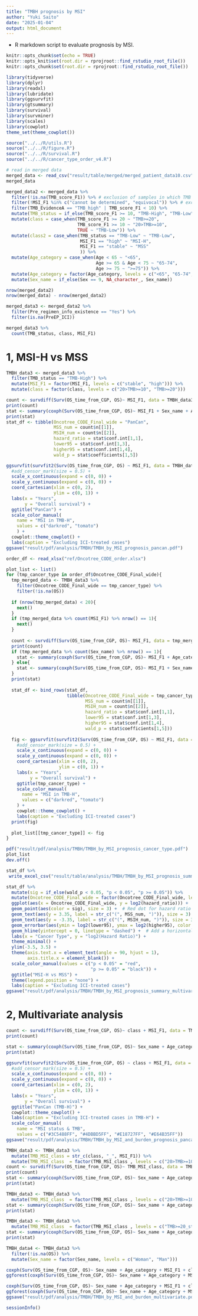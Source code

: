 ---
title: "TMBH prognosis by MSI"
author: "Yuki Saito"
date: "2025-01-04"
output: html_document
---

- R markdown script to evaluate prognosis by MSI.

```{r setup, include=FALSE, message=FALSE, warning=FALSE}
knitr::opts_chunk$set(echo = TRUE)
knitr::opts_knit$set(root.dir = rprojroot::find_rstudio_root_file())
knitr::opts_chunk$set(root.dir = rprojroot::find_rstudio_root_file())
```

```{r library}
library(tidyverse)
library(dplyr)
library(readxl)
library(lubridate)
library(ggsurvfit)
library(gtsummary)
library(survival)
library(survminer)
library(scales)
library(cowplot)
theme_set(theme_cowplot())
```

```{r source}
source("../../R/utils.R")
source("../../R/figure.R")
source("../../R/survival.R")
source("../../R/cancer_type_order_v4.R")
```

```{r read in merged data, warning=FALSE, message=FALSE}
# read in merged data
merged_data <- read_csv("result/table/merged/merged_patient_data10.csv", na = "")
merged_data
```

```{r selection of samples}
merged_data2 <- merged_data %>%
  filter(!is.na(TMB_score_F1)) %>% # exclusion of samples in which TMB cannot be determined
  filter(!MSI_F1 %in% c("cannot be determined", "equivocal")) %>% # exclusion of samples in which MSI cannot be determined or equivocal
  filter(TMB_EvidenceA == "TMB_high" | TMB_score_F1 < 10) %>%
  mutate(TMB_status = if_else(TMB_score_F1 >= 10, "TMB-High", "TMB-Low")) %>% 
  mutate(class = case_when(TMB_score_F1 >= 20 ~ "TMB>=20",
                           TMB_score_F1 >= 10 ~ "20>TMB>=10",
                           TRUE ~ "TMB-Low")) %>% 
  mutate(class2 = case_when(TMB_status == "TMB-Low" ~ "TMB-Low",
                            MSI_F1 == "high" ~ "MSI-H",
                            MSI_F1 == "stable" ~ "MSS"
                            )) %>% 
  mutate(Age_category = case_when(Age < 65 ~ "<65",
                                  Age >= 65 & Age < 75 ~ "65-74",
                                  Age >= 75 ~ ">=75")) %>%
  mutate(Age_category = factor(Age_category, levels = c("<65", "65-74", ">=75"))) %>% 
  mutate(Sex_name = if_else(Sex == 9, NA_character_, Sex_name))

nrow(merged_data2)
nrow(merged_data) - nrow(merged_data2)
```

```{r exclusion of samples receiving ICI before CGP}
merged_data3 <- merged_data2 %>% 
  filter(Pre_regimen_info_existence == "Yes") %>% 
  filter(is.na(PreEP_ICI))

merged_data3 %>% 
  count(TMB_status, class, MSI_F1)
```

# 1, MSI-H vs MSS
```{r pan-cancer MSI-H vs MSS}
TMBH_data3 <- merged_data3 %>% 
  filter(TMB_status == "TMB-High") %>% 
  mutate(MSI_F1 = factor(MSI_F1, levels = c("stable", "high"))) %>% 
  mutate(class = factor(class, levels = c("20>TMB>=10", "TMB>=20")))

count <- survdiff(Surv(OS_time_from_CGP, OS)~ MSI_F1, data = TMBH_data3) 
print(count)
stat <- summary(coxph(Surv(OS_time_from_CGP, OS)~ MSI_F1 + Sex_name + Age_category, data = TMBH_data3))
print(stat)
stat_df <- tibble(Oncotree_CODE_Final_wide = "PanCan",
                  MSS_num = count$n[[1]],
                  MSIH_num = count$n[[2]],
                  hazard_ratio = stat$conf.int[1,1],
                  lower95 = stat$conf.int[1,3],
                  higher95 = stat$conf.int[1,4],
                  wald_p = stat$coefficients[1,5])

ggsurvfit(survfit2(Surv(OS_time_from_CGP, OS) ~ MSI_F1, data = TMBH_data3), size = 1.5) +
  #add_censor_mark(size = 0.5) +
  scale_x_continuous(expand = c(0, 0)) +
  scale_y_continuous(expand = c(0, 0)) +
  coord_cartesian(xlim = c(0, 2),
                  ylim = c(0, 1)) +
  labs(x = "Years",
       y = "Overall survival") +
  ggtitle("PanCan") + 
  scale_color_manual(
    name = "MSI in TMB-H",
    values = c("darkred", "tomato")
    ) +
  cowplot::theme_cowplot() +
  labs(caption = "Excluding ICI-treated cases")
ggsave("result/pdf/analysis/TMBH/TMBH_by_MSI_prognosis_pancan.pdf")
```

```{r cancer type MSI-H vs MSS}
order_df <- read_xlsx("ref/Oncotree_CODE_order.xlsx")

plot_list <- list()
for (tmp_cancer_type in order_df$Oncotree_CODE_Final_wide){
  tmp_merged_data <- TMBH_data3 %>% 
    filter(Oncotree_CODE_Final_wide == tmp_cancer_type) %>% 
    filter(!is.na(OS))
  
  if (nrow(tmp_merged_data) < 20){
    next()
  }
  if (tmp_merged_data %>% count(MSI_F1) %>% nrow() == 1){
    next()
  }
  
  count <- survdiff(Surv(OS_time_from_CGP, OS)~ MSI_F1, data = tmp_merged_data) 
  print(count)
  if (tmp_merged_data %>% count(Sex_name) %>% nrow() == 1){
    stat <- summary(coxph(Surv(OS_time_from_CGP, OS)~ MSI_F1 + Age_category, data = tmp_merged_data))
  } else{
    stat <- summary(coxph(Surv(OS_time_from_CGP, OS)~ MSI_F1 + Sex_name + Age_category, data = tmp_merged_data))
  }
  print(stat)
  
  stat_df <- bind_rows(stat_df,
                       tibble(Oncotree_CODE_Final_wide = tmp_cancer_type,
                              MSS_num = count$n[[1]],
                              MSIH_num = count$n[[2]],
                              hazard_ratio = stat$conf.int[1,1],
                              lower95 = stat$conf.int[1,3],
                              higher95 = stat$conf.int[1,4],
                              wald_p = stat$coefficients[1,5]))
  
  fig <- ggsurvfit(survfit2(Surv(OS_time_from_CGP, OS) ~ MSI_F1, data = tmp_merged_data), size = 1.5) +
    #add_censor_mark(size = 0.5) +
    scale_x_continuous(expand = c(0, 0)) +
    scale_y_continuous(expand = c(0, 0)) +
    coord_cartesian(xlim = c(0, 2),
                    ylim = c(0, 1)) +
    labs(x = "Years",
         y = "Overall survival") +
    ggtitle(tmp_cancer_type) + 
    scale_color_manual(
      name = "MSI in TMB-H",
      values = c("darkred", "tomato")
    ) +
    cowplot::theme_cowplot() +
    labs(caption = "Excluding ICI-treated cases")
  print(fig)
  
  plot_list[[tmp_cancer_type]] <- fig
}

pdf("result/pdf/analysis/TMBH/TMBH_by_MSI_prognosis_cancer_type.pdf")
plot_list
dev.off()
```

```{r final MSI-H vs MSS}
stat_df %>%
 write_excel_csv("result/table/analysis/TMBH/TMBH_by_MSI_prognosis_summary_multivariate.csv")

stat_df %>%
  mutate(sig = if_else(wald_p < 0.05, "p < 0.05", "p >= 0.05")) %>%
  mutate(Oncotree_CODE_Final_wide = factor(Oncotree_CODE_Final_wide, levels = c(order_df$Oncotree_CODE_Final_wide, "PanCan"))) %>% 
  ggplot(aes(x = Oncotree_CODE_Final_wide, y = log2(hazard_ratio))) +
  geom_point(aes(color = sig), size = 3) +  # Red dot for hazard ratio
  geom_text(aes(y = 3.35, label = str_c("(", MSS_num, ")")), size = 3) +
  geom_text(aes(y = -3.35, label = str_c("(", MSIH_num, ")")), size = 3) +
  geom_errorbar(aes(ymin = log2(lower95), ymax = log2(higher95), color = sig), color = "black", width = 0.2) +  # Error bars
  geom_hline(yintercept = 0, linetype = "dashed") +  # Add a horizontal line at 1
  labs(x = "Cancer Type", y = "log2(Hazard Ratio)") +
  theme_minimal() +
  ylim(-3.5, 3.5) +
  theme(axis.text.x = element_text(angle = 90, hjust = 1),
        axis.title.x = element_blank()) +
  scale_color_manual(values = c("p < 0.05" = "red", 
                                "p >= 0.05" = "black")) +
  ggtitle("MSI-H vs MSS") +
  theme(legend.position = "none") +
  labs(caption = "Excluding ICI-treated cases")
ggsave("result/pdf/analysis/TMBH/TMBH_by_MSI_prognosis_summary_multivariate.pdf", width = 15, height = 5)
```

# 2, Multivariate analysis
```{r pancancer MSI and TMB burden}
count <- survdiff(Surv(OS_time_from_CGP, OS)~ class + MSI_F1, data = TMBH_data3) 
print(count)

stat <- summary(coxph(Surv(OS_time_from_CGP, OS)~ Sex_name + Age_category + class + MSI_F1, data = TMBH_data3))
print(stat)

ggsurvfit(survfit2(Surv(OS_time_from_CGP, OS) ~ class + MSI_F1, data = TMBH_data3), size = 1.5) +
  #add_censor_mark(size = 0.5) +
  scale_x_continuous(expand = c(0, 0)) +
  scale_y_continuous(expand = c(0, 0)) +
  coord_cartesian(xlim = c(0, 2),
                  ylim = c(0, 1)) +
  labs(x = "Years",
       y = "Overall survival") +
  ggtitle("PanCan (TMB-H)") + 
  cowplot::theme_cowplot() +
  labs(caption = "Excluding ICI-treated cases in TMB-H") +
  scale_color_manual(
    name = "MSI status & TMB",
    values = c("#3C5488FF", "#4DBBD5FF", "#E18727FF", "#E64B35FF"))
ggsave("result/pdf/analysis/TMBH/TMBH_by_MSI_and_burden_prognosis_pancan.pdf")
```

```{r prognosis}
TMBH_data3 <- TMBH_data3 %>%
  mutate(TMB_MSI_class = str_c(class, "_", MSI_F1)) %>% 
  mutate(TMB_MSI_class  = factor(TMB_MSI_class , levels = c("20>TMB>=10_stable", "20>TMB>=10_high", "TMB>=20_stable", "TMB>=20_high")))
count <- survdiff(Surv(OS_time_from_CGP, OS)~ TMB_MSI_class, data = TMBH_data3)
print(count)
stat <- summary(coxph(Surv(OS_time_from_CGP, OS)~ Sex_name + Age_category + TMB_MSI_class, data = TMBH_data3)) 
print(stat)

TMBH_data3 <- TMBH_data3 %>%
  mutate(TMB_MSI_class  = factor(TMB_MSI_class , levels = c("20>TMB>=10_high", "TMB>=20_stable", "TMB>=20_high", "20>TMB>=10_stable")))
stat <- summary(coxph(Surv(OS_time_from_CGP, OS)~ Sex_name + Age_category + TMB_MSI_class, data = TMBH_data3)) 
print(stat)

TMBH_data3 <- TMBH_data3 %>%
  mutate(TMB_MSI_class  = factor(TMB_MSI_class , levels = c("TMB>=20_stable", "TMB>=20_high", "20>TMB>=10_stable", "20>TMB>=10_high")))
stat <- summary(coxph(Surv(OS_time_from_CGP, OS)~ Sex_name + Age_category + TMB_MSI_class, data = TMBH_data3)) 
print(stat)
```

```{r forest plot}
TMBH_data4 <- TMBH_data3 %>% 
  filter(!is.na(OS)) %>% 
  mutate(Sex_name = factor(Sex_name, levels = c("Woman", "Man")))

coxph(Surv(OS_time_from_CGP, OS)~ Sex_name + Age_category + MSI_F1 + class, data = as.data.frame(TMBH_data3))
ggforest(coxph(Surv(OS_time_from_CGP, OS)~ Sex_name + Age_category + MSI_F1 + class, data = as.data.frame(TMBH_data3)))

coxph(Surv(OS_time_from_CGP, OS)~ Sex_name + Age_category + MSI_F1 + class, data = as.data.frame(TMBH_data4))
ggforest(coxph(Surv(OS_time_from_CGP, OS)~ Sex_name + Age_category + MSI_F1 + class, data = as.data.frame(TMBH_data4)))
ggsave("result/pdf/analysis/TMBH/TMBH_by_MSI_and_burden_multivariate.pdf")
```

```{r sessioninfo}
sessionInfo()
```
